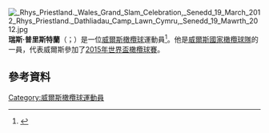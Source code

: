 [[File:_Rhys_Priestland._Wales_Grand_Slam_Celebration,_Senedd_19_March_2012_Rhys_Priestland._Dathliadau_Camp_Lawn_Cymru,_Senedd_19_Mawrth_2012.jpg|thumb]]
'''瑞斯·普里斯特蘭'''（{{lang-en|Rhys Priestland}}；{{bd|1987年|1月9日}}）是一位[[威爾斯|威爾斯]][[橄欖球|橄欖球]]運動員<ref>{{Cite web |url=http://www.bbc.co.uk/schoolreport/26066239 |title=bbc.co.uk |accessdate=2015-11-22 |archive-date=2016-01-15 |archive-url=https://web.archive.org/web/20160115174450/http://www.bbc.co.uk/schoolreport/26066239 |dead-url=no }}</ref>。他是[[威爾斯國家橄欖球隊|威爾斯國家橄欖球隊]]的一員，代表威爾斯參加了[[2015年世界盃橄欖球賽|2015年世界盃橄欖球賽]]。

==參考資料==
{{Reflist}}
[[Category:威爾斯橄欖球運動員|Category:威爾斯橄欖球運動員]]